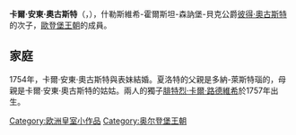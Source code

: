 {{Multiple issues|
{{Expand language|1=en|time=2020-11-04T12:13:01+00:00}}
{{Unreferenced|time=2020-11-04T12:13:01+00:00}}
}}
{{Infobox noble
| name        = 卡爾·安東·奧古斯特
| birth_date  = {{Birth date|1727|8|10|df=y}}
| birth_place = [[馬爾堡|馬爾堡]]
| death_date  = {{Death date and age|1759|9|12|1727|8|10|df=y}}
| death_place = [[什切青|斯德丁]]
| noble family= [[歐登堡王朝|歐登堡王朝]]
| father      = [[彼得·奧古斯特_(什勒斯維希-霍爾斯坦-森訥堡-貝克)|什勒斯維希-霍爾斯坦-森訥堡-貝克公爵彼得·奧古斯特]]
| mother      = [[黑森-菲利普斯塔爾的索菲|黑森-菲利普斯塔爾的索菲]]
}}
'''卡爾·安東·奧古斯特'''（{{lang-da|Karl Anton August}}，{{bd|1727年|8月10日|1759年|9月12日}}），什勒斯維希-霍爾斯坦-森訥堡-貝克公爵[[彼得·奧古斯特_(什勒斯維希-霍爾斯坦-森訥堡-貝克)|彼得·奧古斯特]]的次子，[[歐登堡王朝|歐登堡王朝]]的成員。

== 家庭 ==
1754年，卡爾·安東·奧古斯特與表妹{{le|多納-萊斯特瑙的夏洛特|Countess Charlotte of Dohna-Leistenau|夏洛特}}結婚。夏洛特的父親是多納-萊斯特瑙的{{link-ca|阿爾布雷希特·克里斯托夫|Albert Cristòfol de Dohna-Leistenau}}，母親是卡爾·安東·奧古斯特的姑姑{{link-fr|索菲·亨麗埃特 (什勒斯維希-霍爾斯坦-森訥堡-貝克)|Sophie-Henriette de Schleswig-Holstein-Sonderbourg-Beck|索菲·亨麗埃特}}。兩人的獨子[[腓特烈·卡爾·路德維希|腓特烈·卡爾·路德維希]]於1757年出生。

{{欧洲皇室小作品}}
[[Category:欧洲皇室小作品|Category:欧洲皇室小作品]]
[[Category:奥尔登堡王朝|Category:奥尔登堡王朝]]